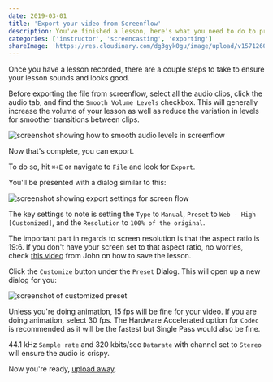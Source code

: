 ```yaml
---
date: 2019-03-01
title: 'Export your video from Screenflow'
description: You've finished a lesson, here's what you need to do to prepare the video file for upload.
categories: ['instructor', 'screencasting', 'exporting']
shareImage: 'https://res.cloudinary.com/dg3gyk0gu/image/upload/v1571260698/og-image-assets/share_image_screencasting.png'
---
```


Once you have a lesson recorded, there are a couple steps to take to ensure your lesson sounds and looks good.

Before exporting the file from screenflow, select all the audio clips, click the audio tab, and find the `Smooth Volume Levels` checkbox. This will generally increase the volume of your lesson as well as reduce the variation in levels for smoother transitions between clips.

![screenshot showing how to smooth audio levels in screenflow](./images/smooth-audio-levels.png)

Now that's complete, you can export.

To do so, hit `⌘+E` or navigate to `File` and look for `Export`. 

You'll be presented with a dialog similar to this:

![screenshot showing export settings for screen flow](./images/export-setting.png)

The key settings to note is setting the `Type` to `Manual`, `Preset` to `Web - High [Customized]`, and the `Resolution` to `100% of the original`.

The important part in regards to screen resolution is that the aspect ratio is 19:6. If you don't have your screen set to that aspect ratio, no worries, check [this video](https://egghead.io/lessons/egghead-fix-your-video-resolution-in-screenflow-after-you-accidentally-recorded-the-wrong-size) from John on how to save the lesson.

Click the `Customize` button under the `Preset` Dialog. This will open up a new dialog for you: 

![screenshot of customized preset](./images/customized-preset.png)

Unless you're doing animation, 15 fps will be fine for your video. If you are doing animation, select 30 fps. The Hardware Accelerated option for `Codec` is recommended as it will be the fastest but Single Pass would also be fine.

44.1 kHz `Sample rate` and 320 kbits/sec `Datarate` with channel set to `Stereo` will ensure the audio is crispy.

Now you're ready, [upload away](https://egghead.io/lesson_uploads/new).